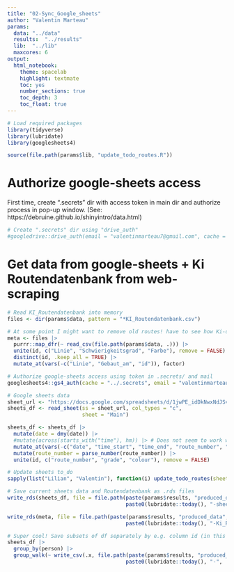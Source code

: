 ```yaml
---
title: "02-Sync_Google_sheets"
author: "Valentin Marteau"
params:
  data: "../data"
  results:  "../results"
  lib:  "../lib"
  maxcores: 6
output:
  html_notebook:
    theme: spacelab
    highlight: textmate
    toc: yes
    number_sections: true
    toc_depth: 3
    toc_float: true
---
```


```r
# Load required packages
library(tidyverse)
library(lubridate)
library(googlesheets4)

source(file.path(params$lib, "update_todo_routes.R"))
```
# Authorize google-sheets access
First time, create ".secrets" dir with access token in main dir and authorize process in pop-up window. (See: https://debruine.github.io/shinyintro/data.html) 
```r
# Create ".secrets" dir using "drive_auth"
#googledrive::drive_auth(email = "valentinmarteau7@gmail.com", cache = "../.secrets")
```

# Get data from google-sheets + Ki Routendatenbank from web-scraping
```r
# Read KI_Routendatenbank into memory
files <- dir(params$data, pattern = "*KI_Routendatenbank.csv")

# At some point I might want to remove old routes! have to see how Ki-db is updated.
meta <- files |>
  purrr::map_dfr(~ read_csv(file.path(params$data, .))) |>
  unite(id, c("Linie", "Schwierigkeitsgrad", "Farbe"), remove = FALSE) |>
  distinct(id, .keep_all = TRUE) |>
  mutate_at(vars(-c("Linie", "Gebaut_am", "id")), factor)

# Authorize google-sheets access using token in .secrets/ and mail
googlesheets4::gs4_auth(cache = "../.secrets", email = "valentinmarteau7@gmail.com")

# Google sheets data
sheet_url <- "https://docs.google.com/spreadsheets/d/1jwPE_idDkNwxNdJSv90Nw9nVB06rnAfQvLnG2TD-Zrg/edit#gid=0"
sheets_df <- read_sheet(ss = sheet_url, col_types = "c",
                        sheet = "Main")

sheets_df <- sheets_df |>
  mutate(date = dmy(date)) |>
  #mutate(across(starts_with("time"), hm)) |> # Does not seem to work well with NAs ...
  mutate_at(vars(-c("date", "time_start", "time_end", "route_number", "Comments")), factor) |>
  mutate(route_number = parse_number(route_number)) |>
  unite(id, c("route_number", "grade", "colour"), remove = FALSE)

# Update sheets to_do
sapply(list("Lilian", "Valentin"), function(i) update_todo_routes(sheets = sheets_df, metadata = meta, climber = i, URL = sheet_url) )
```
```r
# Save current sheets data and Routendatenbank as .rds files
write_rds(sheets_df, file = file.path(paste(params$results, "produced_data", sep = "/"),
                                      paste0(lubridate::today(), "-sheets_main.rds")))

write_rds(meta, file = file.path(paste(params$results, "produced_data", sep = "/"),
                                      paste0(lubridate::today(), "-Ki_Routendatenbank.rds")))
```
```r
# Super cool! Save subsets of df separately by e.g. column id (in this example by person)!
sheets_df |>
  group_by(person) |>
  group_walk(~ write_csv(.x, file.path(paste(params$results, "produced_data", sep = "/"),
                                      paste0(lubridate::today(), "-", .y$person, ".csv")) ))
```